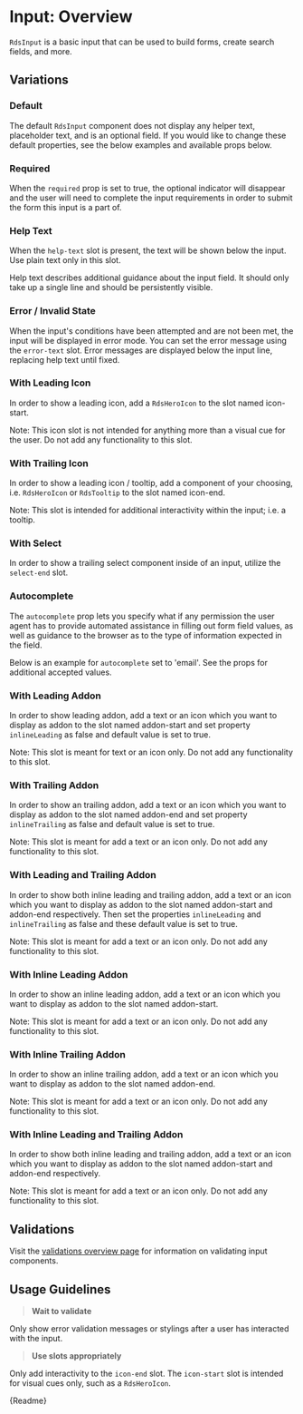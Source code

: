 
<Meta title="Components/Form Elements/Input/Overview" />

# Input: Overview

`RdsInput` is a basic input that can be used to build forms, create search fields, and more.

## Variations

### Default

The default `RdsInput` component does not display any helper text, placeholder text, and is an optional field. If you would like to change these default properties, see the below examples and available props below.

<Canvas withSource="auto">
  <Story id="components-form-elements-input-stories--default-story"></Story>
</Canvas>

### Required

When the `required` prop is set to true, the optional indicator will disappear and the user will need to complete the input requirements in order to submit the form this input is a part of.

<Canvas withSource="auto">
  <Story id="components-form-elements-input-stories--required"></Story>
</Canvas>

### Help Text

When the `help-text` slot is present, the text will be shown below the input. Use plain text only in this slot.

Help text describes additional guidance about the input field. It should only take up a single line and should be persistently visible.

<Canvas withSource="auto">
  <Story id="components-form-elements-input-stories--with-help-text"></Story>
</Canvas>

### Error / Invalid State

When the input's conditions have been attempted and are not been met, the input will be displayed in error mode. You can set the error message using the `error-text` slot. Error messages are displayed below the input line, replacing help text until fixed.

<Canvas withSource="auto">
  <Story id="components-form-elements-input-stories--error"></Story>
</Canvas>

### With Leading Icon

In order to show a leading icon, add a `RdsHeroIcon` to the slot named icon-start.

Note: This icon slot is not intended for anything more than a visual cue for the user. Do not add any functionality to this slot.

<Canvas withSource="auto">
  <Story id="components-form-elements-input-stories--with-leading-icon"></Story>
</Canvas>

### With Trailing Icon

In order to show a leading icon / tooltip, add a component of your choosing, i.e. `RdsHeroIcon` or `RdsTooltip` to the slot named icon-end.

Note: This slot is intended for additional interactivity within the input; i.e. a tooltip.

<Canvas withSource="auto">
  <Story id="components-form-elements-input-stories--with-trailing-icon"></Story>
</Canvas>

### With Select

In order to show a trailing select component inside of an input, utilize the `select-end` slot.

<Canvas withSource="auto">
  <Story id="components-form-elements-input-stories--with-trailing-select"></Story>
</Canvas>

### Autocomplete

The `autocomplete` prop lets you specify what if any permission the user agent has to provide automated assistance in filling out form field values, as well as guidance to the browser as to the type of information expected in the field.

Below is an example for `autocomplete` set to 'email'. See the props for additional accepted values.

<Canvas withSource="auto">
  <Story id="components-form-elements-input-stories--autocomplete"></Story>
</Canvas>

### With Leading Addon

In order to show leading addon, add a text or an icon which you want to display as addon to the slot named addon-start and set property `inlineLeading`
as false and default value is set to true.

Note: This slot is meant for text or an icon only. Do not add any functionality to this slot.

<Canvas withSource="auto">
  <Story id="components-form-elements-input-stories--with-leading-addon"></Story>
</Canvas>

### With Trailing Addon

In order to show an trailing addon, add a text or an icon which you want to display as addon to the slot named addon-end and set property `inlineTrailing`
as false and default value is set to true.

Note: This slot is meant for add a text or an icon only. Do not add any functionality to this slot.

<Canvas withSource="auto">
  <Story id="components-form-elements-input-stories--with-trailing-addon"></Story>
</Canvas>

### With Leading and Trailing Addon

In order to show both inline leading and trailing addon, add a text or an icon which you want to display as addon to the slot
named addon-start and addon-end respectively. Then set the properties `inlineLeading` and `inlineTrailing` as false and these default value
is set to true.

Note: This slot is meant for add a text or an icon only. Do not add any functionality to this slot.

<Canvas withSource="auto">
  <Story id="components-form-elements-input-stories--with-leading-and-trailing-addon"></Story>
</Canvas>

### With Inline Leading Addon

In order to show an inline leading addon, add a text or an icon which you want to display as addon to the slot named addon-start.

Note: This slot is meant for add a text or an icon only. Do not add any functionality to this slot.

<Canvas withSource="auto">
  <Story id="components-form-elements-input-stories--with-inline-leading-addon"></Story>
</Canvas>

### With Inline Trailing Addon

In order to show an inline trailing addon, add a text or an icon which you want to display as addon to the slot named addon-end.

Note: This slot is meant for add a text or an icon only. Do not add any functionality to this slot.

<Canvas withSource="auto">
  <Story id="components-form-elements-input-stories--with-inline-trailing-addon"></Story>
</Canvas>

### With Inline Leading and Trailing Addon

In order to show both inline leading and trailing addon, add a text or an icon which you want to display as addon to the slot
named addon-start and addon-end respectively.

Note: This slot is meant for add a text or an icon only. Do not add any functionality to this slot.

<Canvas withSource="auto">
  <Story id="components-form-elements-input-stories--with-inline-leading-and-trailing-addon"></Story>
</Canvas>

## Validations

Visit the [validations overview page](?path=/story/components-form-elements-validators-overview--page) for information on validating input components.

## Usage Guidelines

> **Wait to validate**

Only show error validation messages or stylings after a user has interacted with the input.

> **Use slots appropriately**

Only add interactivity to the `icon-end` slot. The `icon-start` slot is intended for visual cues only, such as a `RdsHeroIcon`.

<Description>{Readme}</Description>
